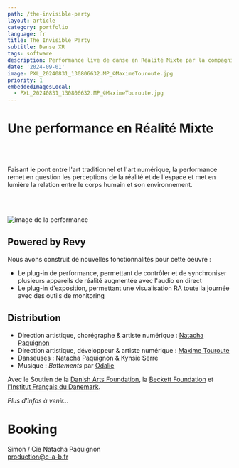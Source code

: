 ```yaml
---
path: /the-invisible-party
layout: article
category: portfolio
language: fr
title: The Invisible Party
subtitle: Danse XR
tags: software
description: Performance live de danse en Réalité Mixte par la compagnie Corps Au Bord - Natacha Paquignon
date: '2024-09-01'
image: PXL_20240831_130806632.MP_©MaximeTouroute.jpg
priority: 1
embeddedImagesLocal:
  - PXL_20240831_130806632.MP_©MaximeTouroute.jpg
---
```



# Une performance en Réalité Mixte

<ResponsiveIframe
  src="https://player.vimeo.com/video/1007424558"
  width="1920"
  height="1080"
/>


<br />
<br />

Faisant le pont entre l'art traditionnel et l'art numérique, la performance remet en question les perceptions de la réalité et de l'espace et met en lumière la relation entre le corps humain et son environnement. 

<br />
<br />

![image de la performance](PXL_20240831_130806632.MP_©MaximeTouroute.jpg)

## Powered by Revy 

Nous avons construit de nouvelles fonctionnalités pour cette oeuvre : 
* Le plug-in de performance, permettant de contrôler et de synchroniser plusieurs appareils de réalité augmentée avec l'audio en direct 
* Le plug-in d'exposition, permettant une visualisation RA toute la journée avec des outils de monitoring


## Distribution

* Direction artistique, chorégraphe & artiste numérique : [Natacha Paquignon](//natachapaquignon.com)
* Direction artistique, développeur & artiste numérique : [Maxime Touroute](//maximetouroute.com)
* Danseuses : Natacha Paquignon & Kynsie Serre
* Musique : _Battements_ par [Odalie](https://odalie.bandcamp.com/)

Avec le Soutien de la [Danish Arts Foundation](https://www.kunst.dk/english/about-us), la [Beckett Foundation](https://www.kb.dk/en/beckett-foundation) et [l'Institut Français du Danemark](https://institutfrancais.dk/fr).


_Plus d'infos à venir..._

# Booking 

Simon / Cie Natacha Paquignon  
[production@c-a-b.fr](mailto:production@c-a-b.fr)
